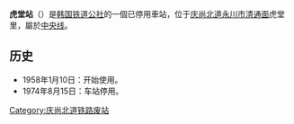 {{unreferenced|time=2014-05-23T03:58:32+00:00}}
{{朝鮮半島車站資訊
|公司色 = black
|文字色 = 
|站名 = 虎堂站
|圖片 = 
|pxl = 
|圖片說明 =
|前一站 = [[花山站_(庆尚北道)|花山]]
|前一站距離 = 
|後一站距離 = 
|後一站 = [[北永川站|北永川]]
|諺文 = 호당역
|朝鮮漢字 = 虎堂驛
|文觀部式 = Hodang yeok
|馬-賴式 =
|副站名 = 
|車站編號 = 
|停站路線數 = 
|所屬公司 = [[韩国铁道公社|韩国铁道公社]]
|所屬路線 = [[中央线_(韩国)|中央线]]
|距離 = 
|起點站 = [[清凉里站|清凉里]]
|所在地 =[[庆尚北道|庆尚北道]][[永川市|永川市]][[清通面|清通面]]虎堂里
|車站構造 = 地面车站
|月台配置 = 
|啟用年月日 = 1958年1月10日
|廢站年月日 = 1974年8月15日
|上下車人次 = 
|統計年度 = 
|轉車 = 
|備註 = 
|全寬備註 = 
}}

'''虎堂站'''（{{kor|諺=호당역|漢=虎堂驛|羅=Hodang yeok|f=y}}）是[[韩国铁道公社|韩国铁道公社]]的一個已停用車站，位于[[庆尚北道|庆尚北道]][[永川市|永川市]][[清通面|清通面]]虎堂里，屬於[[中央线_(韩国)|中央线]]。

== 历史 ==
*1958年1月10日：开始使用。
*1974年8月15日：车站停用。

{{中央线 (韩国)}}

[[Category:庆尚北道铁路废站|Category:庆尚北道铁路废站]]